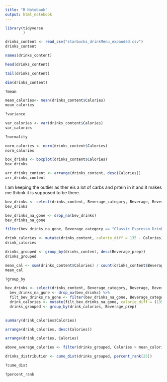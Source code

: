 ```yaml
---
title: "R Notebook"
output: html_notebook
---
```

```r
library(tidyverse
        )
```



```r
drinks_content <- read_csv("starbucks_drinkMenu_expanded.csv")
drinks_content
```

```r
names(drinks_content)
```

```r
head(drinks_content)
```

```r
tail(drinks_content)
```

```r
dim(drinks_content)
```

```r
?mean
```



```r
mean_calories<- mean(drinks_content$Calories)
mean_calories
```

```r
?variance
```

```r
var_calories <- var(drinks_content$Calories)
var_calories
```

```r
?normality

```


```r
norm_calories <- norm(drinks_content$Calories)
norm_calories
```

```r
box_drinks <- boxplot(drinks_content$Calories)
box_drinks
```

```r
arr_drinks_content <- arrange(drinks_content, desc(Calories))
arr_drinks_content
```

I am keeping the outlier as ther eis a lot of carbs and prtein in it and it makes me thibnk it is supposed to be there.

```r
bev_drinks <- select(drinks_content, Beverage_category, Beverage, Beverage_prep, Calories)
bev_drinks
```

```r
bev_drinks_na_gone <- drop_na(bev_drinks)
bev_drinks_na_gone
```

```r
filter(bev_drinks_na_gone, Beverage_category == "Classic Espresso Drinks")
```

```r
drink_calories <- mutate(drinks_content, calorie_diff = 135 - Calories)
drink_calories
```

```r
drinks_grouped <- group_by(drinks_content, desc(Beverage_prep))
drinks_grouped
```

```r
mean_cal <- sum(drinks_content$Calories) / count(drinks_content$Beverage_prep)
mean_cal
```

```r
?group_by
```



```r
bev_drinks <- select(drinks_content, Beverage_category, Beverage, Beverage_prep, Calories) %>% 
  bev_drinks_na_gone <- drop_na(bev_drinks) %>%
  filt_bev_drinks_na_gone <- filter(bev_drinks_na_gone, Beverage_category == "Classic Espresso Drinks") %>% 
  drink_calories <- mutate(filt_bev_drinks_na_gone, calorie_diff = (135L - Calories)) %>% 
  drinks_grouped <- group_by(drink_calories, Beverage_prep)
  
```

```r
summary(drink_calories$Calories)
```

```r
arrange(drink_calories, desc(Calories))
```

```r
arrange(drink_calories, Calories)
```

```r
above_average_calories <- filter(drinks_grouped, Calories > mean_calories)
```

```r
drinks_distribution <- cume_dist(drinks_grouped, percent_rank(25))
```

```r
?cume_dist
```

```r
?percent_rank
```














